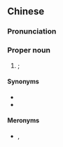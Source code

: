 ==Chinese==
{{zh-forms|[[Liu Song]]|[[peace]]<br>[[pacified]]&nbsp;([[area]])}}
{{wikipedia|Songping}}

===Pronunciation===
{{zh-pron
|m=Sòngpíng
|c=sung3 ping4
|cat=pn
}}

===Proper noun===
{{zh-proper}}

# {{lb|zh|historical}} {{w|Songping}}; {{w|Tong Binh}} {{gloss|former imperial [[Chinese]] and [[Vietnamese]] settlement located within present-day [[Hanoi]], [[Vietnam]]}}

====Synonyms====
* {{zh-l|宋州}}
* {{zh-l|羅城}}

====Meronyms====
* {{sense|commandery}} {{zh-l|義懷}}, {{zh-l|綏寧|Suíníng}}
